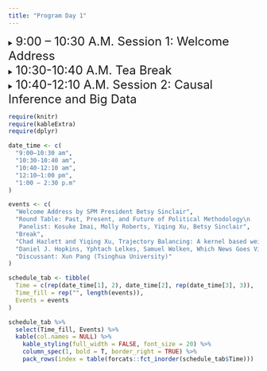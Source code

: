 ```yaml
---
title: "Program Day 1"
---
```


<details>
<summary><font size="5">9:00 – 10:30 A.M. Session 1: Welcome Address</font></summary>
  1. A numbered
  2. list
     * With some
     * Sub bullets
</details>

<details><summary><font size="5">10:30-10:40 A.M. Tea Break</font></summary></details>

<details>
<summary><font size="5">10:40-12:10 A.M. Session 2: Causal Inference and Big Data</font></summary>
  1. A numbered
  2. list
     * With some
     * Sub bullets
</details>


```r
require(knitr)
require(kableExtra)
require(dplyr)
```

```r
date_time <- c(
  "9:00–10:30 am",
  "10:30-10:40 am",
  "10:40-12:10 am",
  "12:10–1:00 pm",
  "1:00 – 2:30 p.m"
)

events <- c(
  "Welcome Address by SPM President Betsy Sinclair",
  "Round Table: Past, Present, and Future of Political Methodology\n
   Panelist: Kosuke Imai, Molly Roberts, Yiqing Xu, Betsy Sinclair",
  "Break",
  "Chad Hazlett and Yiqing Xu, Trajectory Balancing: A kernel based weighting approach to causal inference with time-series cross-sectional data",
  "Daniel J. Hopkins, Yphtach Lelkes, Samuel Wolken, Which News Goes Viral? Measuring Identity Threats and Engagement with News Media Posts on Twitter and Facebook",
  "Discussant: Xun Pang (Tsinghua University)"
)

schedule_tab <- tibble(
  Time = c(rep(date_time[1], 2), date_time[2], rep(date_time[3], 3)), 
  Time_fill = rep("", length(events)),
  Events = events
) 

schedule_tab %>% 
  select(Time_fill, Events) %>% 
  kable(col.names = NULL) %>% 
    kable_styling(full_width = FALSE, font_size = 20) %>% 
    column_spec(1, bold = T, border_right = TRUE) %>% 
    pack_rows(index = table(forcats::fct_inorder(schedule_tab$Time)))



```

